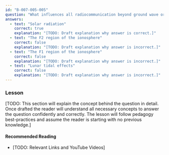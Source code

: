 ```yaml
---
id: "B-007-005-005"
question: "What influences all radiocommunication beyond ground wave or line-of-sight ranges?"
answers:
  - text: "Solar radiation"
    correct: true
    explanation: "[TODO: Draft explanation why answer is correct.]"
  - text: "The F2 region of the ionosphere"
    correct: false
    explanation: "[TODO: Draft explanation why answer is incorrect.]"
  - text: "The F1 region of the ionosphere"
    correct: false
    explanation: "[TODO: Draft explanation why answer is incorrect.]"
  - text: "Lunar tidal effects"
    correct: false
    explanation: "[TODO: Draft explanation why answer is incorrect.]"
---
```


### Lesson

[TODO: This section will explain the concept behind the question in detail. Once drafted the reader will understand all necessary concepts to answer the question confidently and correctly. The lesson will follow pedagogy best-practices and assume the reader is starting with no previous knowledge.]

#### Recommended Reading

- [TODO: Relevant Links and YouTube Videos]
